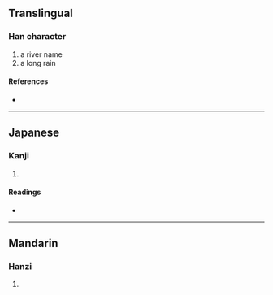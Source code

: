 {{character info/new}}
==Translingual==

===Han character===
{{Han char|rn=85|rad=水|as=10|sn=13|four=38117|canj=EOND|ids=⿰氵氣}}

# a river name
# a long rain

====References====
* {{Han ref|kx=0642.130|dkj=18019|dj=1049.170|hdz=31699.110|uh=6ECA|ud=28362|bh=DE67|bd=56935}}

----

==Japanese==

===Kanji===
{{ja-kanji|grade=|rs=水10}}

# {{defn|lang=ja|sort=水10}}

====Readings====
* {{ja-readings|on=[[き]] (ki), [[け]] (ke), [[けつ]] (ketsu), [[けち]] (kechi)|kun=}}

----

==Mandarin==

===Hanzi===
{{cmn-hanzi|pin=[[cí]] ([[ci2]]), [[xì]] ([[xi4]])|wg=tz'u<sup>2</sup>, hsi<sup>4</sup>}}

# {{defn|lang=cmn|sort=水10}}